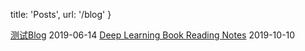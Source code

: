 
  title: 'Posts',
  url: '/blog'
}


[测试Blog](/posts/Test) <time>2019-06-14</time>
[Deep Learning Book Reading Notes](/posts/Test) <time>2019-10-10</time>
